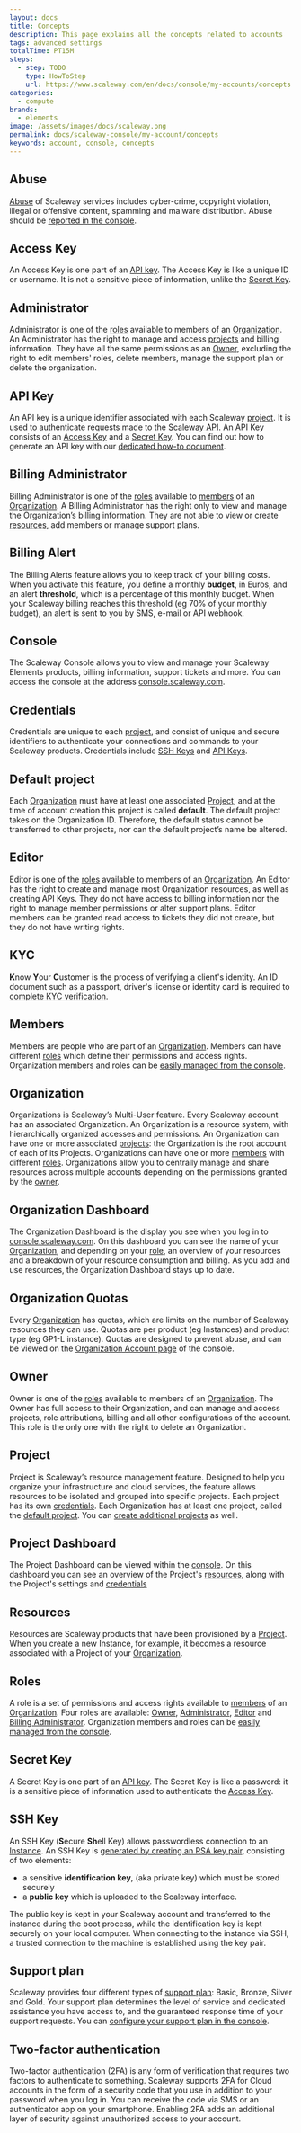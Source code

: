 ```yaml
---
layout: docs
title: Concepts
description: This page explains all the concepts related to accounts
tags: advanced settings
totalTime: PT15M
steps:
  - step: TODO
    type: HowToStep
    url: https://www.scaleway.com/en/docs/console/my-accounts/concepts
categories:
  - compute
brands:
  - elements
image: /assets/images/docs/scaleway.png
permalink: docs/scaleway-console/my-account/concepts
keywords: account, console, concepts
---
```



<Concept opened>

## Abuse

[Abuse](https://www.scaleway.com/en/abuse-notice/) of Scaleway services includes cyber-crime, copyright violation, illegal or offensive content, spamming and malware distribution. Abuse should be [reported in the console](https://console.scaleway.com/support/abuses/create).

</Concept>

<Concept opened>

## Access Key

An Access Key is one part of an [API key](#api-key). The Access Key is like a unique ID or username. It is not a sensitive piece of information, unlike the [Secret Key](#secret-key).

</Concept>

<Concept opened>

## Administrator

Administrator is one of the [roles](#roles) available to members of an [Organization](#organization). An Administrator has the right to manage and access [projects](#project) and billing information. They have all the same permissions as an [Owner](#owner), excluding the right to edit members' roles, delete members, manage the support plan or delete the organization.

</Concept>

<Concept opened>

## API Key

An API key is a unique identifier associated with each Scaleway [project](#project). It is used to authenticate requests made to the [Scaleway API](https://developers.scaleway.com/en/). An API Key consists of an [Access Key](#access-key) and a [Secret Key](#secret-key). You can find out how to generate an API key with our [dedicated how-to document](/console/my-project/how-to/generate-api-key/).

</Concept>

<Concept>

## Billing Administrator

Billing Administrator is one of the [roles](#roles) available to [members](#members) of an [Organization](#organization). A Billing Administrator has the right only to view and manage the Organization’s billing information. They are not able to view or create [resources](#resources), add members or manage support plans.

</Concept>

<Concept>

## Billing Alert

The Billing Alerts feature allows you to keep track of your billing costs. When you activate this feature, you define a monthly **budget**, in Euros, and an alert **threshold**, which is a percentage of this monthly budget. When your Scaleway billing reaches this threshold (eg 70% of your monthly budget), an alert is sent to you by SMS, e-mail or API webhook.

</Concept>

<Concept>

## Console

The Scaleway Console allows you to view and manage your Scaleway Elements products, billing information, support tickets and more. You can access the console at the address [console.scaleway.com](https://console.scaleway.com/organization).

</Concept>

<Concept>

## Credentials

Credentials are unique to each [project](#project), and consist of unique and secure identifiers to authenticate your connections and commands to your Scaleway products. Credentials include [SSH Keys](#ssh-keys) and [API Keys](#api-keys).

</Concept>

<Concept>

## Default project

Each [Organization](#organization) must have at least one associated [Project](#project), and at the time of account creation this project is called **default**. The default project takes on the Organization ID. Therefore, the default status cannot be transferred to other projects, nor can the default project’s name be altered.

</Concept>

<Concept>

## Editor

Editor is one of the [roles](#roles) available to members of an [Organization](#organization). An Editor has the right to create and manage most Organization resources, as well as creating API Keys. They do not have access to billing information nor the right to manage member permissions or alter support plans. Editor members can be granted read access to tickets they did not create, but they do not have writing rights.

</Concept>

<Concept>

## KYC

**K**now **Y**our **C**ustomer is the process of verifying a client's identity. An ID document such as a passport, driver's license or identity card is required to [complete KYC verification](/console/my-account/how-to/verify-identity/).

</Concept>

<Concept>

## Members

Members are people who are part of an [Organization](#organization). Members can have different [roles](#roles) which define their permissions and access rights. Organization members and roles can be [easily managed from the console](/console/my-project/how-to/manage-organization-members/).

</Concept>

<Concept>

## Organization

Organizations is Scaleway’s Multi-User feature. Every Scaleway account has an associated Organization. An Organization is a resource system, with hierarchically organized accesses and permissions. An Organization can have one or more associated [projects](#project): the Organization is the root account of each of its Projects. Organizations can have one or more [members](#members) with different [roles](#roles). Organizations allow you to centrally manage and share resources across multiple accounts depending on the permissions granted by the [owner](#owner).

</Concept>

<Concept>

## Organization Dashboard

The Organization Dashboard is the display you see when you log in to [console.scaleway.com](https://console.scaleway.com/). On this dashboard you can see the name of your [Organization](#organization), and depending on your [role](#roles), an overview of your resources and a breakdown of your resource consumption and billing. As you add and use resources, the Organization Dashboard stays up to date.

</Concept>

<Concept>

## Organization Quotas

Every [Organization](#organization) has quotas, which are limits on the number of Scaleway resources they can use. Quotas are per product (eg Instances) and product type (eg GP1-L instance). Quotas are designed to prevent abuse, and can be viewed on the [Organization Account page](https://console.scaleway.com/account/organization/profile) of the console.

</Concept>

<Concept>

## Owner

Owner is one of the [roles](#roles) available to members of an [Organization](#organization). The Owner has full access to their Organization, and can manage and access projects, role attributions, billing and all other configurations of the account. This role is the only one with the right to delete an Organization.

</Concept>

<Concept>

## Project

Project is Scaleway’s resource management feature. Designed to help you organize your infrastructure and cloud services, the feature allows resources to be isolated and grouped into specific projects. Each project has its own [credentials](#credentials). Each Organization has at least one project, called the [default project](#default-project). You can [create additional projects](/console/my-project/how-to/create-a-project/) as well.

</Concept>

<Concept>

## Project Dashboard

The Project Dashboard can be viewed within the [console](https://console.scaleway.com/project). On this dashboard you can see an overview of the Project's [resources](#resources), along with the Project's settings and [credentials](#credentials)

</Concept>

<Concept>

## Resources

Resources are Scaleway products that have been provisioned by a [Project](#project). When you create a new Instance, for example, it becomes a resource associated with a Project of your [Organization](#organization).

</Concept>

<Concept>

## Roles

A role is a set of permissions and access rights available to [members](#members) of an [Organization](#organization). Four roles are available: [Owner](#owner), [Administrator](#administrator), [Editor](#editor) and [Billing Administrator](#billing-administrator). Organization members and roles can be [easily managed from the console](/console/my-project/how-to/manage-organization-members/).

</Concept>

<Concept>

## Secret Key
A Secret Key is one part of an [API key](#api-key). The Secret Key is like a password: it is a sensitive piece of information used to authenticate the [Access Key](#access-key).

</Concept>

<Concept>


## SSH Key

An SSH Key (**S**ecure **Sh**ell Key) allows passwordless connection to an [Instance](/compute/instances/concepts/#instance). An SSH Key is [generated by creating an RSA key pair](/console/my-project/how-to/create-ssh-key/), consisting of two elements:

- a sensitive **identification key**, (aka private key) which must be stored securely
- a **public key** which is uploaded to the Scaleway interface.

The public key is kept in your Scaleway account and transferred to the instance during the boot process, while the identification key is kept securely on your local computer. When connecting to the instance via SSH, a trusted connection to the machine is established using the key pair.

</Concept>

<Concept>

## Support plan

Scaleway provides four different types of [support plan](https://console.scaleway.com/support/plans): Basic, Bronze, Silver and Gold. Your support plan determines the level of service and dedicated assistance you have access to, and the guaranteed response time of your support requests. You can [configure your support plan in the console](/console/my-account/how-to/configure-support-plans/).

</Concept>

<Concept>

## Two-factor authentication

Two-factor authentication (2FA) is any form of verification that requires two factors to authenticate to something. Scaleway supports 2FA for Cloud accounts in the form of a security code that you use in addition to your password when you log in. You can receive the code via SMS or an authenticator app on your smartphone. Enabling 2FA adds an additional layer of security against unauthorized access to your account.

</Concept>
